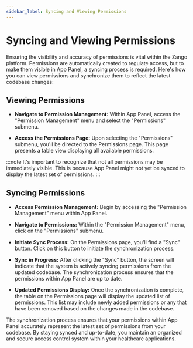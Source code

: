 ```yaml
---
sidebar_label: Syncing and Viewing Permissions
---
```


# Syncing and Viewing Permissions

Ensuring the visibility and accuracy of permissions is vital within the Zango platform. Permissions are automatically created to regulate access, but to make them visible in App Panel, a syncing process is required. Here's how you can view permissions and synchronize them to reflect the latest codebase changes:

## Viewing Permissions

- **Navigate to Permission Management:**
   Within App Panel, access the "Permission Management" menu and select the "Permissions" submenu.

- **Access the Permissions Page:**
   Upon selecting the "Permissions" submenu, you'll be directed to the Permissions page. This page presents a table view displaying all available permissions.

:::note
It's important to recognize that not all permissions may be immediately visible. This is because App Panel might not yet be synced to display the latest set of permissions.
:::


## Syncing Permissions

- **Access Permission Management:**
   Begin by accessing the "Permission Management" menu within App Panel.

- **Navigate to Permissions:**
   Within the "Permission Management" menu, click on the "Permissions" submenu.

- **Initiate Sync Process:**
   On the Permissions page, you'll find a "Sync" button. Click on this button to initiate the synchronization process.

- **Sync in Progress:**
   After clicking the "Sync" button, the screen will indicate that the system is actively syncing permissions from the updated codebase. The synchronization process ensures that the permissions within App Panel are up to date.

- **Updated Permissions Display:**
   Once the synchronization is complete, the table on the Permissions page will display the updated list of permissions. This list may include newly added permissions or any that have been removed based on the changes made in the codebase.

The synchronization process ensures that your permissions within App Panel accurately represent the latest set of permissions from your codebase. By staying synced and up-to-date, you maintain an organized and secure access control system within your healthcare applications.